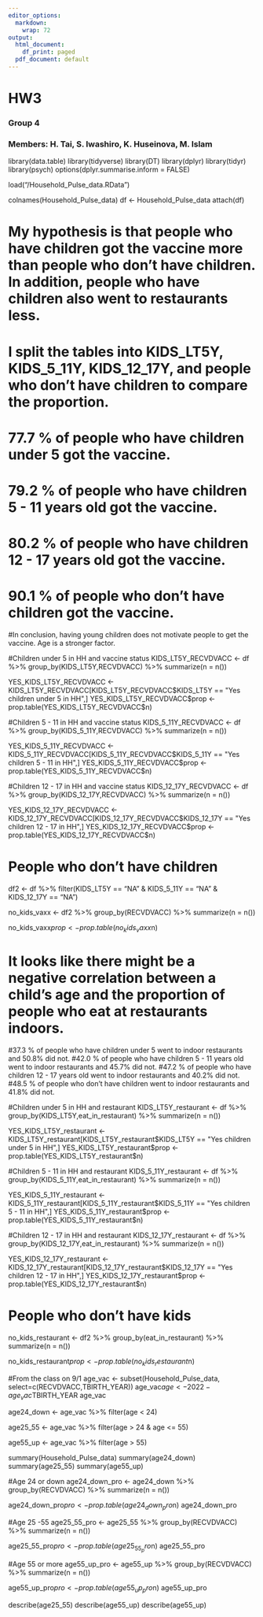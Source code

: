 ---
editor_options:
  markdown:
    wrap: 72
output:
  html_document:
    df_print: paged
  pdf_document: default
---

# HW3  

### Group 4 

### Members: H. Tai, S. Iwashiro, K. Huseinova, M. Islam   

library(data.table)
library(tidyverse)
library(DT)
library(dplyr)
library(tidyr)
library(psych)
options(dplyr.summarise.inform = FALSE)

load("/Household_Pulse_data.RData")

colnames(Household_Pulse_data)
df <- Household_Pulse_data
attach(df)

# My hypothesis is that people who have children got the vaccine more than people who don't have children. In addition, people who have children also went to restaurants less.
# I split the tables into KIDS_LT5Y, KIDS_5_11Y, KIDS_12_17Y, and people who don't have children to compare the proportion.

# 77.7 % of people who have children under 5 got the vaccine. 
# 79.2 % of people who have children 5 - 11 years old got the vaccine. 
# 80.2 % of people who have children 12 - 17 years old got the vaccine. 
# 90.1 % of people who don't have children got the vaccine. 

#In conclusion, having young children does not motivate people to get the vaccine. Age is a stronger factor. 

#Children under 5 in HH and vaccine status
KIDS_LT5Y_RECVDVACC <- df %>%
  group_by(KIDS_LT5Y,RECVDVACC) %>%
  summarize(n = n())

YES_KIDS_LT5Y_RECVDVACC <- KIDS_LT5Y_RECVDVACC[KIDS_LT5Y_RECVDVACC$KIDS_LT5Y == "Yes children under 5 in HH",]
YES_KIDS_LT5Y_RECVDVACC$prop <- prop.table(YES_KIDS_LT5Y_RECVDVACC$n)

#Children 5 - 11 in HH and vaccine status
KIDS_5_11Y_RECVDVACC <- df %>%
  group_by(KIDS_5_11Y,RECVDVACC) %>%
  summarize(n = n())

YES_KIDS_5_11Y_RECVDVACC <- KIDS_5_11Y_RECVDVACC[KIDS_5_11Y_RECVDVACC$KIDS_5_11Y == "Yes children 5 - 11 in HH",]
YES_KIDS_5_11Y_RECVDVACC$prop <- prop.table(YES_KIDS_5_11Y_RECVDVACC$n)

#Children 12 - 17 in HH and vaccine status
KIDS_12_17Y_RECVDVACC <- df %>%
  group_by(KIDS_12_17Y,RECVDVACC) %>%
  summarize(n = n())

YES_KIDS_12_17Y_RECVDVACC <- KIDS_12_17Y_RECVDVACC[KIDS_12_17Y_RECVDVACC$KIDS_12_17Y == "Yes children 12 - 17 in HH",]
YES_KIDS_12_17Y_RECVDVACC$prop <- prop.table(YES_KIDS_12_17Y_RECVDVACC$n)

# People who don't have children
df2 <-  df %>% 
  filter(KIDS_LT5Y == "NA" & KIDS_5_11Y == "NA" & KIDS_12_17Y == "NA") 

no_kids_vaxx <- df2 %>% group_by(RECVDVACC) %>%
  summarize(n = n())

no_kids_vaxx$prop <- prop.table(no_kids_vaxx$n)

# It looks like there might be a negative correlation between a child's age and the proportion of people who eat at restaurants indoors.
#37.3 % of people who have children under 5 went to indoor restaurants and 50.8% did not.
#42.0 % of people who have children 5 - 11 years old went to indoor restaurants and 45.7% did not.
#47.2 % of people who have children 12 - 17 years old went to indoor restaurants and 40.2% did not.
#48.5 % of people who don't have children went to indoor restaurants and 41.8% did not.

#Children under 5 in HH and restaurant
KIDS_LT5Y_restaurant <- df %>%
  group_by(KIDS_LT5Y,eat_in_restaurant) %>%
  summarize(n = n())

YES_KIDS_LT5Y_restaurant <- KIDS_LT5Y_restaurant[KIDS_LT5Y_restaurant$KIDS_LT5Y == "Yes children under 5 in HH",]
YES_KIDS_LT5Y_restaurant$prop <- prop.table(YES_KIDS_LT5Y_restaurant$n)

#Children 5 - 11 in HH and restaurant
KIDS_5_11Y_restaurant <- df %>%
  group_by(KIDS_5_11Y,eat_in_restaurant) %>%
  summarize(n = n())

YES_KIDS_5_11Y_restaurant <- KIDS_5_11Y_restaurant[KIDS_5_11Y_restaurant$KIDS_5_11Y == "Yes children 5 - 11 in HH",]
YES_KIDS_5_11Y_restaurant$prop <- prop.table(YES_KIDS_5_11Y_restaurant$n)

#Children 12 - 17 in HH and restaurant
KIDS_12_17Y_restaurant <- df %>%
  group_by(KIDS_12_17Y,eat_in_restaurant) %>%
  summarize(n = n())

YES_KIDS_12_17Y_restaurant <- KIDS_12_17Y_restaurant[KIDS_12_17Y_restaurant$KIDS_12_17Y == "Yes children 12 - 17 in HH",]
YES_KIDS_12_17Y_restaurant$prop <- prop.table(YES_KIDS_12_17Y_restaurant$n)

# People who don't have kids
no_kids_restaurant <- df2 %>% group_by(eat_in_restaurant) %>%
  summarize(n = n())

no_kids_restaurant$prop <- prop.table(no_kids_restaurant$n)

#From the class on 9/1 
age_vac <- subset(Household_Pulse_data, select=c(RECVDVACC,TBIRTH_YEAR))
age_vac$age <- 2022 - age_vac$TBIRTH_YEAR
age_vac

age24_down <- age_vac %>% 
  filter(age < 24)

age25_55 <- age_vac %>% 
  filter(age > 24 & age <= 55)

age55_up <- age_vac %>% 
  filter(age > 55)

summary(Household_Pulse_data)
summary(age24_down)
summary(age25_55)
summary(age55_up)

#Age 24 or down
age24_down_pro <- age24_down %>%
  group_by(RECVDVACC) %>%
  summarize(n = n())

age24_down_pro$pro <- prop.table(age24_down_pro$n)
age24_down_pro

#Age 25 -55
age25_55_pro <- age25_55 %>%
  group_by(RECVDVACC) %>%
  summarize(n = n())

age25_55_pro$pro <- prop.table(age25_55_pro$n)
age25_55_pro

#Age 55 or more
age55_up_pro <- age55_up %>%
  group_by(RECVDVACC) %>%
  summarize(n = n())

age55_up_pro$pro <- prop.table(age55_up_pro$n)
age55_up_pro

describe(age25_55)
describe(age55_up)
describe(age55_up)